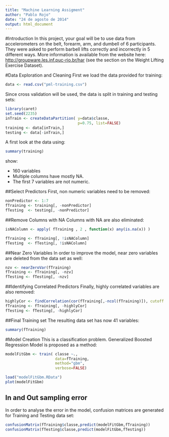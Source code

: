 ```yaml
---
title: "Machine Learning Assigment"
author: "Pablo Rojo"
date: "24 de agosto de 2014"
output: html_document
---
```


#Introduction
In this project, your goal will be to use data from accelerometers on the belt, forearm, arm, and dumbell of 6 participants. They were asked to perform barbell lifts correctly and incorrectly in 5 different ways. More information is available from the website here: [http://groupware.les.inf.puc-rio.br/har](http://groupware.les.inf.puc-rio.br/har) (see the section on the Weight Lifting Exercise Dataset). 

#Data Exploration and Cleaning
First we load the data provided for training:
```r
data <- read.csv("pml-training.csv")
```

Since cross validation will be used, the data is split in training and testing sets:
```r
library(caret)
set.seed(2235)
inTrain <- createDataPartition( y=data$classe,
                                p=0.75, list=FALSE)
training <- data[inTrain,]
testing <- data[-inTrain,]
```

A first look at the data using:

```r
summary(training)
```

show:

- 160 variables
- Multiple columns have mostly NA.
- The first 7 variables are not numeric.

##Select Predictors
First, non numeric variables need to be removed:
```r
nonPredictor <- 1:7
fTraining <- training[, -nonPredictor]
fTesting  <- testing[, -nonPredictor]
```

##Remove Columns with NA
Columns with NA are also eliminated:

```r
isNAColumn <- apply( fTraining , 2 , function(x) any(is.na(x)) )

fTraining <- fTraining[, !isNAColumn]
fTesting  <- fTesting[, !isNAColumn]
```

##Near Zero Variables
In order to improve the model, near zero variables are deleted from the data set as well:

```r
nzv <- nearZeroVar(fTraining)
fTraining <- fTraining[, -nzv]
fTesting <- fTesting[, -nzv]
```

##Identifying Correlated Predictors
Finally, highly correlated variables are also removed:

```r
highlyCor <- findCorrelation(cor(fTraining[,-ncol(fTraining)]), cutoff = 0.75)
fTraining <- fTraining[, -highlyCor]
fTesting <- fTesting[, -highlyCor]
```

##Final Training set
The resulting data set has now 41 variables:

```r
summary(fTraining)
```

#Model Creation
This is a classification problem. Generalized Boosted Regression Model is proposed as a method: 

```r
modelFitGbm <- train( classe ~.,
                      data=fTraining,
                      method="gbm",
                      verbose=FALSE)
```
```r
load("modelFitGbm.RData")
plot(modelFitGbm)
```

## In and Out sampling error
In order to analyse the error in the model, confusion matrices are generated for Training and Testing data set:

```r
confusionMatrix(fTraining$classe,predict(modelFitGbm,fTraining))
confusionMatrix(fTesting$classe,predict(modelFitGbm,fTesting))
```

